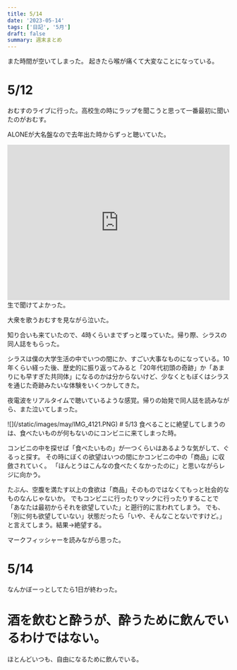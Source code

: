 ```yaml
---
title: 5/14
date: '2023-05-14'
tags: ['日記', '5月']
draft: false
summary: 週末まとめ
---
```

また時間が空いてしまった。
起きたら喉が痛くて大変なことになっている。

# 5/12
おむすのライブに行った。高校生の時にラップを聞こうと思って一番最初に聞いたのがおむす。

ALONEが大名盤なので去年出た時からずっと聴いていた。
<iframe src="https://open.spotify.com/embed/playlist/02AMRcL22eXV5o0MK5KF14?utm_source=generator" width="100%" height="352" frameBorder="0" allowfullscreen="" allow="autoplay; clipboard-write; encrypted-media; fullscreen; picture-in-picture" loading="lazy"></iframe>
生で聞けてよかった。

大衆を歌うおむすを見ながら泣いた。

知り合いも来ていたので、4時くらいまでずっと喋っていた。帰り際、シラスの同人誌をもらった。

シラスは僕の大学生活の中でいつの間にか、すごい大事なものになっている。10年くらい経った後、歴史的に振り返ってみると「20年代初頭の奇跡」か「あまりにも早すぎた共同体」になるのかは分からないけど、少なくともぼくはシラスを通じた奇跡みたいな体験をいくつかしてきた。

夜電波をリアルタイムで聴いているような感覚。帰りの始発で同人誌を読みながら、また泣いてしまった。


<div>
    ![](/static/images/may/IMG_4121.PNG)
# 5/13
食べることに絶望してしまうのは、食べたいものが何もないのにコンビニに来てしまった時。

コンビニの中を探せば「食べたいもの」が一つくらいはあるような気がして、ぐるっと探す。
その時にぼくの欲望はいつの間にかコンビニの中の「商品」に収斂されていく。
「ほんとうはこんなの食べたくなかったのに」と思いながらレジに向かう。

たぶん、空腹を満たす以上の食欲は「商品」そのものではなくてもっと社会的なものなんじゃないか。
でもコンビニに行ったりマックに行ったりすることで「あなたは最初からそれを欲望していた」と遡行的に言われてしまう。
でも、「別に何も欲望していない」状態だったら「いや、そんなことないですけど。」と言えてしまう。結果→絶望する。


マークフィッシャーを読みながら思った。

# 5/14
なんかぼーっとしてたら1日が終わった。

# 酒を飲むと酔うが、酔うために飲んでいるわけではない。
ほとんどいつも、自由になるために飲んでいる。


